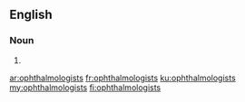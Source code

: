 ==English==

===Noun===
{{head|en|noun plural form}}

# {{plural of|ophthalmologist|lang=en}}

[[ar:ophthalmologists]]
[[fr:ophthalmologists]]
[[ku:ophthalmologists]]
[[my:ophthalmologists]]
[[fi:ophthalmologists]]